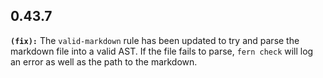 ## 0.43.7
**`(fix):`** The `valid-markdown` rule has been updated to try and parse the markdown file into a
valid AST. If the file fails to parse, `fern check` will log an error as well
as the path to the markdown.


